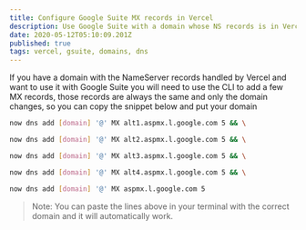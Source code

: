 ```yaml
---
title: Configure Google Suite MX records in Vercel
description: Use Google Suite with a domain whose NS records is in Vercel
date: 2020-05-12T05:10:09.201Z
published: true
tags: vercel, gsuite, domains, dns
---
```


If you have a domain with the NameServer records handled by Vercel and want to use it with Google Suite you will need to use the CLI to add a few MX records, those records are always the same and only the domain changes, so you can copy the snippet below and put your domain

```bash
now dns add [domain] '@' MX alt1.aspmx.l.google.com 5 && \

now dns add [domain] '@' MX alt2.aspmx.l.google.com 5 && \

now dns add [domain] '@' MX alt3.aspmx.l.google.com 5 && \

now dns add [domain] '@' MX alt4.aspmx.l.google.com 5 && \

now dns add [domain] '@' MX aspmx.l.google.com 5
```

> Note: You can paste the lines above in your terminal with the correct domain and it will automatically work.
